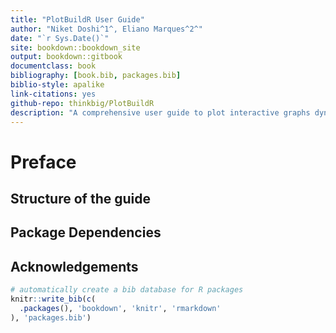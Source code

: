 ```yaml
--- 
title: "PlotBuildR User Guide"
author: "Niket Doshi^1^, Eliano Marques^2^"
date: "`r Sys.Date()`"
site: bookdown::bookdown_site
output: bookdown::gitbook
documentclass: book
bibliography: [book.bib, packages.bib]
biblio-style: apalike
link-citations: yes
github-repo: thinkbig/PlotBuildR
description: "A comprehensive user guide to plot interactive graphs dynamically using plotBuildR"
---
```


# Preface {-}

## Structure of the guide {-}

## Package Dependencies {-}

## Acknowledgements {-}


```r
# automatically create a bib database for R packages
knitr::write_bib(c(
  .packages(), 'bookdown', 'knitr', 'rmarkdown'
), 'packages.bib')
```
